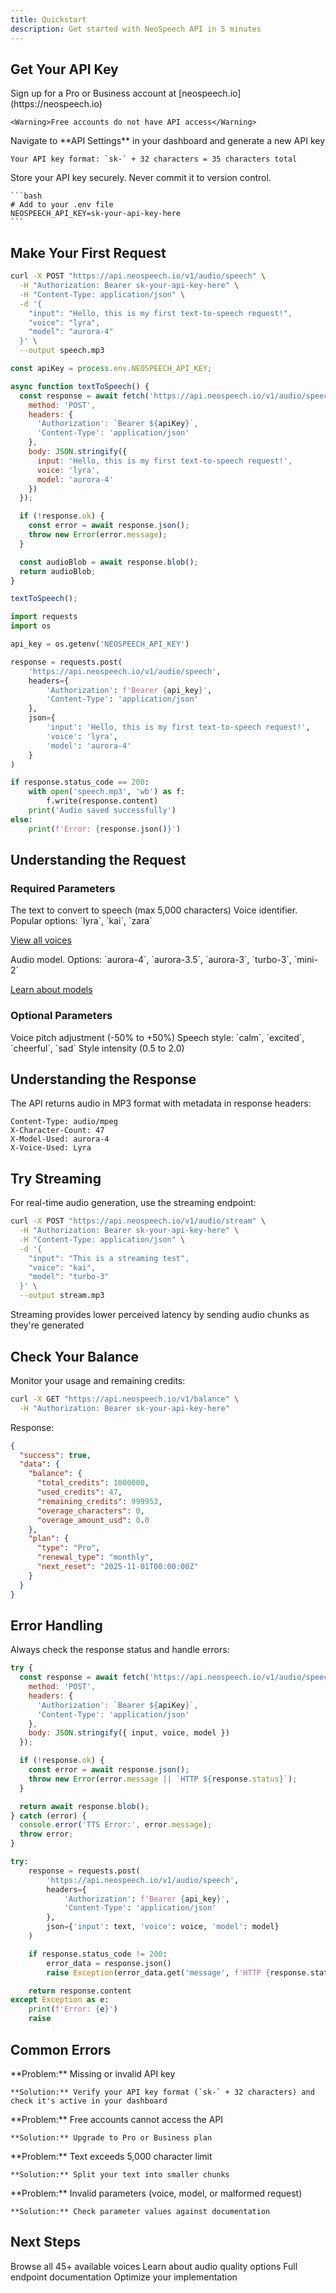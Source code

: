 ```yaml
---
title: Quickstart
description: Get started with NeoSpeech API in 5 minutes
---
```


## Get Your API Key

<Steps>
  <Step title="Create an Account">
    Sign up for a Pro or Business account at [neospeech.io](https://neospeech.io)

    <Warning>Free accounts do not have API access</Warning>
  </Step>

  <Step title="Generate API Key">
    Navigate to **API Settings** in your dashboard and generate a new API key

    Your API key format: `sk-` + 32 characters = 35 characters total
  </Step>

  <Step title="Secure Your Key">
    Store your API key securely. Never commit it to version control.

    ```bash
    # Add to your .env file
    NEOSPEECH_API_KEY=sk-your-api-key-here
    ```
  </Step>
</Steps>

## Make Your First Request

<CodeGroup>

```bash cURL
curl -X POST "https://api.neospeech.io/v1/audio/speech" \
  -H "Authorization: Bearer sk-your-api-key-here" \
  -H "Content-Type: application/json" \
  -d '{
    "input": "Hello, this is my first text-to-speech request!",
    "voice": "lyra",
    "model": "aurora-4"
  }' \
  --output speech.mp3
```

```javascript JavaScript
const apiKey = process.env.NEOSPEECH_API_KEY;

async function textToSpeech() {
  const response = await fetch('https://api.neospeech.io/v1/audio/speech', {
    method: 'POST',
    headers: {
      'Authorization': `Bearer ${apiKey}`,
      'Content-Type': 'application/json'
    },
    body: JSON.stringify({
      input: 'Hello, this is my first text-to-speech request!',
      voice: 'lyra',
      model: 'aurora-4'
    })
  });

  if (!response.ok) {
    const error = await response.json();
    throw new Error(error.message);
  }

  const audioBlob = await response.blob();
  return audioBlob;
}

textToSpeech();
```

```python Python
import requests
import os

api_key = os.getenv('NEOSPEECH_API_KEY')

response = requests.post(
    'https://api.neospeech.io/v1/audio/speech',
    headers={
        'Authorization': f'Bearer {api_key}',
        'Content-Type': 'application/json'
    },
    json={
        'input': 'Hello, this is my first text-to-speech request!',
        'voice': 'lyra',
        'model': 'aurora-4'
    }
)

if response.status_code == 200:
    with open('speech.mp3', 'wb') as f:
        f.write(response.content)
    print('Audio saved successfully')
else:
    print(f'Error: {response.json()}')
```

</CodeGroup>

## Understanding the Request

### Required Parameters

<ParamField path="input" type="string" required>
  The text to convert to speech (max 5,000 characters)
</ParamField>

<ParamField path="voice" type="string" required>
  Voice identifier. Popular options: `lyra`, `kai`, `zara`

  [View all voices](/api-reference/voices)
</ParamField>

<ParamField path="model" type="string" required>
  Audio model. Options: `aurora-4`, `aurora-3.5`, `aurora-3`, `turbo-3`, `mini-2`

  [Learn about models](/concepts/models)
</ParamField>

### Optional Parameters

<ParamField path="pitch" type="string" default="+0%">
  Voice pitch adjustment (-50% to +50%)
</ParamField>

<ParamField path="style" type="string" default="calm">
  Speech style: `calm`, `excited`, `cheerful`, `sad`
</ParamField>

<ParamField path="styleDegree" type="string" default="1.5">
  Style intensity (0.5 to 2.0)
</ParamField>

## Understanding the Response

The API returns audio in MP3 format with metadata in response headers:

```
Content-Type: audio/mpeg
X-Character-Count: 47
X-Model-Used: aurora-4
X-Voice-Used: Lyra
```

## Try Streaming

For real-time audio generation, use the streaming endpoint:

```bash
curl -X POST "https://api.neospeech.io/v1/audio/stream" \
  -H "Authorization: Bearer sk-your-api-key-here" \
  -H "Content-Type: application/json" \
  -d '{
    "input": "This is a streaming test",
    "voice": "kai",
    "model": "turbo-3"
  }' \
  --output stream.mp3
```

<Info>
Streaming provides lower perceived latency by sending audio chunks as they're generated
</Info>

## Check Your Balance

Monitor your usage and remaining credits:

```bash
curl -X GET "https://api.neospeech.io/v1/balance" \
  -H "Authorization: Bearer sk-your-api-key-here"
```

Response:
```json
{
  "success": true,
  "data": {
    "balance": {
      "total_credits": 1000000,
      "used_credits": 47,
      "remaining_credits": 999953,
      "overage_characters": 0,
      "overage_amount_usd": 0.0
    },
    "plan": {
      "type": "Pro",
      "renewal_type": "monthly",
      "next_reset": "2025-11-01T00:00:00Z"
    }
  }
}
```

## Error Handling

Always check the response status and handle errors:

<CodeGroup>

```javascript JavaScript
try {
  const response = await fetch('https://api.neospeech.io/v1/audio/speech', {
    method: 'POST',
    headers: {
      'Authorization': `Bearer ${apiKey}`,
      'Content-Type': 'application/json'
    },
    body: JSON.stringify({ input, voice, model })
  });

  if (!response.ok) {
    const error = await response.json();
    throw new Error(error.message || `HTTP ${response.status}`);
  }

  return await response.blob();
} catch (error) {
  console.error('TTS Error:', error.message);
  throw error;
}
```

```python Python
try:
    response = requests.post(
        'https://api.neospeech.io/v1/audio/speech',
        headers={
            'Authorization': f'Bearer {api_key}',
            'Content-Type': 'application/json'
        },
        json={'input': text, 'voice': voice, 'model': model}
    )

    if response.status_code != 200:
        error_data = response.json()
        raise Exception(error_data.get('message', f'HTTP {response.status_code}'))

    return response.content
except Exception as e:
    print(f'Error: {e}')
    raise
```

</CodeGroup>

## Common Errors

<AccordionGroup>
  <Accordion title="401 Unauthorized">
    **Problem:** Missing or invalid API key

    **Solution:** Verify your API key format (`sk-` + 32 characters) and check it's active in your dashboard
  </Accordion>

  <Accordion title="403 Forbidden - Free Plan">
    **Problem:** Free accounts cannot access the API

    **Solution:** Upgrade to Pro or Business plan
  </Accordion>

  <Accordion title="413 Payload Too Large">
    **Problem:** Text exceeds 5,000 character limit

    **Solution:** Split your text into smaller chunks
  </Accordion>

  <Accordion title="400 Bad Request">
    **Problem:** Invalid parameters (voice, model, or malformed request)

    **Solution:** Check parameter values against documentation
  </Accordion>
</AccordionGroup>

## Next Steps

<CardGroup cols={2}>
  <Card title="Explore Voices" icon="microphone" href="/concepts/voices">
    Browse all 45+ available voices
  </Card>
  <Card title="Choose Models" icon="brain" href="/concepts/models">
    Learn about audio quality options
  </Card>
  <Card title="API Reference" icon="book" href="/api-reference/speech">
    Full endpoint documentation
  </Card>
  <Card title="Best Practices" icon="star" href="/guides/best-practices">
    Optimize your implementation
  </Card>
</CardGroup>
